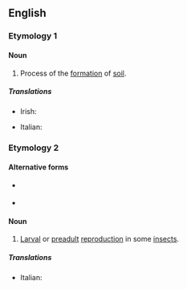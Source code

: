 ==English==
{{wikipedia}}

===Etymology 1===
{{confix|pedo|t1=soil|genesis|lang=en}}

====Noun====
{{en-noun|-}}

# {{lb|en|geology}} Process of the [[formation]] of [[soil]].

=====Translations=====
{{trans-top|geology:process of the formation of soil}}
* Irish: {{t|ga|peidigineas|m}}
{{trans-mid}}
* Italian: {{t|it|pedogenesi|f}}
{{trans-bottom}}

===Etymology 2===
{{confix|pedo|t1=child|genesis|lang=en}}

====Alternative forms====
* {{l|en|paedogenesis}} {{qualifier|British}}
* {{l|en|pædogenesis}} {{qualifier|mainly British}}

====Noun====
{{en-noun|-}}

# {{lb|en|biology}} [[larval|Larval]] or [[preadult]] [[reproduction]] in some [[insect]]s.

=====Translations=====
{{trans-top|biology:larval or preadult reproduction in some insects}}
* Italian: {{t|it|pedogenesi|f}}
{{trans-mid}}
{{trans-bottom}}